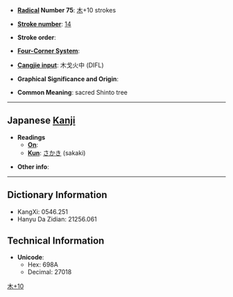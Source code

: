 * '''[[Wiktionary:Chinese radical index| Radical]] Number 75''': [[Wiktionary:Chinese radical index 木|木]]+10 strokes

* '''[[Wiktionary:Chinese total strokes index|Stroke number]]''': [[Wiktionary:Chinese total strokes index 14|14]]

* '''Stroke order''': 

* '''[[Wiktionary:Chinese four corner index|Four-Corner System]]''': 

* '''[[Wiktionary:Chinese Cangjie index|Cangjie input]]''': 木戈火中 (DIFL)

* '''Graphical Significance and Origin''': 

* '''Common Meaning''': sacred Shinto tree

----

== Japanese [[Kanji]] ==

* '''Readings'''
** '''[[On]]''': 
** '''[[Kun]]''': [[さかき]] (sakaki)

* '''Other info''':  

----

== Dictionary Information ==

* KangXi: 0546.251
* Hanyu Da Zidian: 21256.061

== Technical Information ==

* '''Unicode''':
** Hex: 698A
** Decimal: 27018

[[Category:Japanese-only CJKV Characters|木+10]]